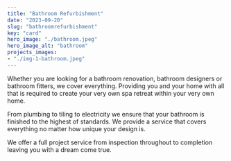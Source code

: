 ```yaml
---
title: "Bathroom Refurbishment"
date: "2023-09-20"
slug: "bathroomrefurbishment"
key: "card"
hero_image: "./bathroom.jpeg"
hero_image_alt: "bathroom"
projects_images:
- "./img-1-bathroom.jpeg"
---
```



Whether you are looking for a bathroom renovation, bathroom designers or bathroom fitters, we cover everything. Providing you and your home with all that is required to create your very own spa retreat within your very own home. 

From plumbing to tiling to electricity we ensure that your bathroom is finished to the highest of standards. We provide a service that covers everything no matter how unique your design is. 

We offer a full project service from inspection throughout to completion leaving you with a dream come true.
